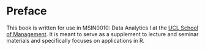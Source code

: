 # Preface {.unnumbered}

This book is written for use in MSIN0010: Data Analytics I at the [UCL School of Management](https://www.mgmt.ucl.ac.uk). It is meant to serve as a supplement to lecture and seminar materials and specifically focuses on applications in R.